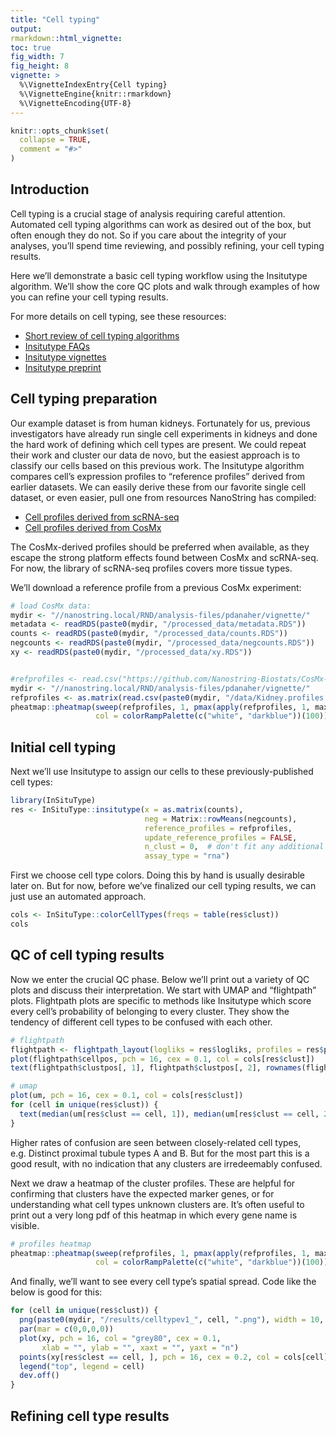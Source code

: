 ```yaml
---
title: "Cell typing"
output: 
rmarkdown::html_vignette: 
toc: true
fig_width: 7 
fig_height: 8 
vignette: >
  %\VignetteIndexEntry{Cell typing}
  %\VignetteEngine{knitr::rmarkdown}
  %\VignetteEncoding{UTF-8}
---
```

<style>
p.caption {
  font-size: 1.5em;
}
</style>
```r
knitr::opts_chunk$set(
  collapse = TRUE,
  comment = "#>"
)
```


## Introduction

Cell typing is a crucial stage of analysis requiring careful attention. 
Automated cell typing algorithms can work as desired out of the box, but often enough they do not. 
So if you care about the integrity of your analyses, you'll spend time reviewing, and possibly refining, your cell typing results.

Here we'll demonstrate a basic cell typing workflow using the Insitutype algorithm. 
We'll show the core QC plots and walk through examples of how you can refine your cell typing results. 

For more details on cell typing, see these resources:

- [Short review of cell typing algorithms](https://github.com/Nanostring-Biostats/CosMx-Analysis-Scratch-Space/blob/Main/blog/cell%20typing%20basics.md)
- [Insitutype FAQs](https://github.com/Nanostring-Biostats/InSituType/blob/main/FAQs.md)
- [Insitutype vignettes](https://github.com/Nanostring-Biostats/InSituType/tree/main/vignettes)
- [Insitutype preprint](https://www.biorxiv.org/content/10.1101/2022.10.19.512902v1)


## Cell typing preparation

Our example dataset is from human kidneys. Fortunately for us, previous investigators 
have already run single cell experiments in kidneys and done the hard work of defining which
cell types are present. 
We could repeat their work and cluster our data de novo, but the easiest approach is to
classify our cells based on this previous work. 
The Insitutype algorithm compares cell's expression profiles to "reference profiles"
derived from earlier datasets. We can easily derive these from our favorite single cell dataset,
or even easier, pull one from resources NanoString has compiled:

- [Cell profiles derived from scRNA-seq](https://github.com/Nanostring-Biostats/cellprofilelibrary)
- [Cell profiles derived from CosMx](https://github.com/Nanostring-Biostats/CosMx-Cell-Profiles)

The CosMx-derived profiles should be preferred when available, as they escape the 
strong platform effects found between CosMx and scRNA-seq. 
For now, the library of scRNA-seq profiles covers more tissue types.

We'll download a reference profile from a previous CosMx experiment:

```r
# load CosMx data:
mydir <- "//nanostring.local/RND/analysis-files/pdanaher/vignette/"
metadata <- readRDS(paste0(mydir, "/processed_data/metadata.RDS")) 
counts <- readRDS(paste0(mydir, "/processed_data/counts.RDS")) 
negcounts <- readRDS(paste0(mydir, "/processed_data/negcounts.RDS")) 
xy <- readRDS(paste0(mydir, "/processed_data/xy.RDS"))


#refprofiles <- read.csv("https://github.com/Nanostring-Biostats/CosMx-Cell-Profiles/Human/Kidney/Kidney.profiles.csv", row.names = 1, header = TRUE)
mydir <- "//nanostring.local/RND/analysis-files/pdanaher/vignette/"
refprofiles <- as.matrix(read.csv(paste0(mydir, "/data/Kidney.profiles.csv"), row.names = 1, header = TRUE))
pheatmap::pheatmap(sweep(refprofiles, 1, pmax(apply(refprofiles, 1, max), 0.2), "/"), 
                   col = colorRampPalette(c("white", "darkblue"))(100))

```

## Initial cell typing 

Next we'll use Insitutype to assign our cells to these previously-published cell types:

```r
library(InSituType)
res <- InSituType::insitutype(x = as.matrix(counts), 
                              neg = Matrix::rowMeans(negcounts), 
                              reference_profiles = refprofiles,
                              update_reference_profiles = FALSE,
                              n_clust = 0,  # don't fit any additional clusters
                              assay_type = "rna")
```


First we choose cell type colors. Doing this by hand is usually desirable later on. But for now, before we've finalized
our cell typing results, we can just use an automated approach.

```r
cols <- InSituType::colorCellTypes(freqs = table(res$clust))
cols
```
## QC of cell typing results

Now we enter the crucial QC phase. Below we'll print out a variety of QC plots and discuss their interpretation. 
We start with UMAP and "flightpath" plots. Flightpath plots are specific to methods like Insitutype which score every cell's probability of belonging to every cluster. 
They show the tendency of different cell types to be confused with each other. 


```r
# flightpath
flightpath <- flightpath_layout(logliks = res$logliks, profiles = res$profiles)
plot(flightpath$cellpos, pch = 16, cex = 0.1, col = cols[res$clust])
text(flightpath$clustpos[, 1], flightpath$clustpos[, 2], rownames(flightpath$clustpos), cex = 0.7)

# umap
plot(um, pch = 16, cex = 0.1, col = cols[res$clust])
for (cell in unique(res$clust)) {
  text(median(um[res$clust == cell, 1]), median(um[res$clust == cell, 2]), cell, cex = 0.7)  
}
```
Higher rates of confusion are seen between closely-related cell types, e.g. Distinct proximal tubule types A and B. 
But for the most part this is a good result, with no indication that any clusters are irredeemably confused. 

Next we draw a heatmap of the cluster profiles. These are helpful for confirming that clusters have the expected marker genes,
or for understanding what cell types unknown clusters are. It's often useful to print out a very long pdf of this heatmap in
which every gene name is visible. 

```r
# profiles heatmap
pheatmap::pheatmap(sweep(refprofiles, 1, pmax(apply(refprofiles, 1, max), 0.2), "/"),  # the 0.2 prevents genes with very low signal in all cell types from appearing exciting
                   col = colorRampPalette(c("white", "darkblue"))(100))
```

And finally, we'll want to see every cell type's spatial spread. Code like the below is good for this:

```r
for (cell in unique(res$clust)) {
  png(paste0(mydir, "/results/celltypev1_", cell, ".png"), width = 10, height = 10, units = "in", res = 400)  # res of 400 is pretty good, though generally not publishable
  par(mar = c(0,0,0,0))
  plot(xy, pch = 16, col = "grey80", cex = 0.1,
       xlab = "", ylab = "", xaxt = "", yaxt = "n")
  points(xy[res$clest == cell, ], pch = 16, cex = 0.2, col = cols[cell])
  legend("top", legend = cell)
  dev.off()
}
```

## Refining cell type results
